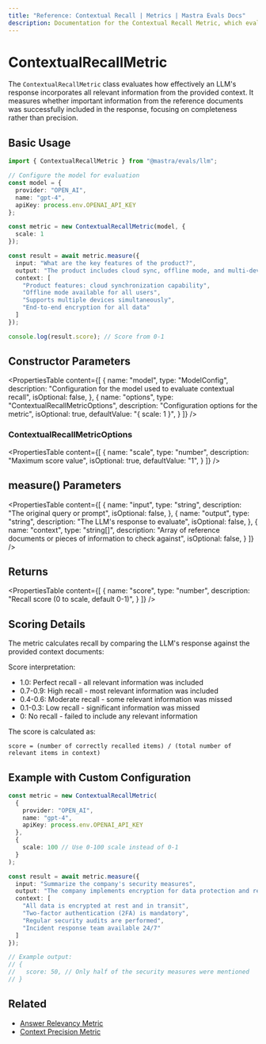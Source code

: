 ```yaml
---
title: "Reference: Contextual Recall | Metrics | Mastra Evals Docs"
description: Documentation for the Contextual Recall Metric, which evaluates the completeness of LLM responses in incorporating relevant context.
---
```


# ContextualRecallMetric

The `ContextualRecallMetric` class evaluates how effectively an LLM's response incorporates all relevant information from the provided context. It measures whether important information from the reference documents was successfully included in the response, focusing on completeness rather than precision.

## Basic Usage

```typescript
import { ContextualRecallMetric } from "@mastra/evals/llm";

// Configure the model for evaluation
const model = {
  provider: "OPEN_AI",
  name: "gpt-4",
  apiKey: process.env.OPENAI_API_KEY
};

const metric = new ContextualRecallMetric(model, {
  scale: 1
});

const result = await metric.measure({
  input: "What are the key features of the product?",
  output: "The product includes cloud sync, offline mode, and multi-device support.",
  context: [
    "Product features: cloud synchronization capability",
    "Offline mode available for all users",
    "Supports multiple devices simultaneously",
    "End-to-end encryption for all data"
  ]
});

console.log(result.score); // Score from 0-1
```

## Constructor Parameters

<PropertiesTable
  content={[
    {
      name: "model",
      type: "ModelConfig",
      description: "Configuration for the model used to evaluate contextual recall",
      isOptional: false,
    },
    {
      name: "options",
      type: "ContextualRecallMetricOptions",
      description: "Configuration options for the metric",
      isOptional: true,
      defaultValue: "{ scale: 1 }",
    }
  ]}
/>

### ContextualRecallMetricOptions

<PropertiesTable
  content={[
    {
      name: "scale",
      type: "number",
      description: "Maximum score value",
      isOptional: true,
      defaultValue: "1",
    }
  ]}
/>

## measure() Parameters

<PropertiesTable
  content={[
    {
      name: "input",
      type: "string",
      description: "The original query or prompt",
      isOptional: false,
    },
    {
      name: "output",
      type: "string",
      description: "The LLM's response to evaluate",
      isOptional: false,
    },
    {
      name: "context",
      type: "string[]",
      description: "Array of reference documents or pieces of information to check against",
      isOptional: false,
    }
  ]}
/>

## Returns

<PropertiesTable
  content={[
    {
      name: "score",
      type: "number",
      description: "Recall score (0 to scale, default 0-1)",
    }
  ]}
/>

## Scoring Details

The metric calculates recall by comparing the LLM's response against the provided context documents:

Score interpretation:
- 1.0: Perfect recall - all relevant information was included
- 0.7-0.9: High recall - most relevant information was included
- 0.4-0.6: Moderate recall - some relevant information was missed
- 0.1-0.3: Low recall - significant information was missed
- 0: No recall - failed to include any relevant information

The score is calculated as:
```
score = (number of correctly recalled items) / (total number of relevant items in context)
```

## Example with Custom Configuration

```typescript
const metric = new ContextualRecallMetric(
  {
    provider: "OPEN_AI",
    name: "gpt-4",
    apiKey: process.env.OPENAI_API_KEY
  },
  {
    scale: 100 // Use 0-100 scale instead of 0-1
  }
);

const result = await metric.measure({
  input: "Summarize the company's security measures",
  output: "The company implements encryption for data protection and requires 2FA for all users.",
  context: [
    "All data is encrypted at rest and in transit",
    "Two-factor authentication (2FA) is mandatory",
    "Regular security audits are performed",
    "Incident response team available 24/7"
  ]
});

// Example output:
// {
//   score: 50, // Only half of the security measures were mentioned
// }
```

## Related

- [Answer Relevancy Metric](./answer-relevancy)
- [Context Precision Metric](./context-precision)